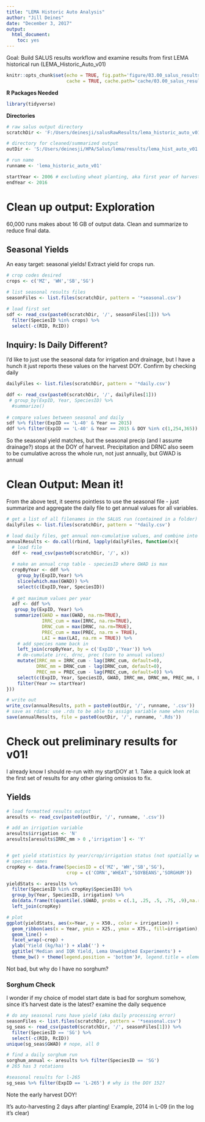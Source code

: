 ```yaml
---
title: "LEMA Historic Auto Analysis"
author: "Jill Deines"
date: "December 3, 2017"
output: 
  html_document:
    toc: yes
---
```


Goal: Build SALUS results workflow and examine results from first LEMA historical run (LEMA_Historic_Auto_v01)

```r
knitr::opts_chunk$set(echo = TRUE, fig.path='figure/03.00_salus_results_lema/',
                      cache = TRUE, cache.path='cache/03.00_salus_results_lema/')
```

**R Packages Needed**

```r
library(tidyverse)
```

**Directories**

```r
# raw salus output directory
scratchDir <- 'F:/Users/deinesji/salusRawResults/lema_historic_auto_v01'

# directory for cleaned/summarized output
outDir <- 'S:/Users/deinesji/HPA/Salus/lema/results/lema_hist_auto_v01'

# run name
runname <- 'lema_historic_auto_v01'

startYear <- 2006 # excluding wheat planting, aka first year of harvest
endYear <- 2016
```

# Clean up output: Exploration
60,000 runs makes about 16 GB of output data. Clean and summarize to reduce final data.

## Seasonal Yields
An easy target: seasonal yields! Extract yield for crops run.

```r
# crop codes desired
crops <- c('MZ', 'WH','SB','SG')

# list seasonal results files
seasonFiles <- list.files(scratchDir, pattern = '*seasonal.csv')

# load first set
sdf <- read_csv(paste0(scratchDir, '/', seasonFiles[1])) %>%
  filter(SpeciesID %in% crops) %>%
  select(-c(RID, RcID))
```

## Inquiry: Is Daily Different?
I'd like to just use the seasonal data for irrigation and drainage, but I have a hunch it just reports these values on the harvest DOY. Confirm by checking daily

```r

dailyFiles <- list.files(scratchDir, pattern = '*daily.csv')

ddf <- read_csv(paste0(scratchDir, '/', dailyFiles[1])) 
 # group_by(ExpID, Year, SpeciesID) %>%
  #summarize()
  
# compare values between seasonal and daily
sdf %>% filter(ExpID == 'L-40' & Year == 2015)
ddf %>% filter(ExpID == 'L-40' & Year == 2015 & DOY %in% c(1,254,365))  
```

So the seasonal yield matches, but the seasonal precip (and I assume drainage?) stops at the DOY of harvest. Precipitation and DRNC also seem to be cumulative across the whole run, not just annually, but GWAD is annual

# Clean Output: Mean it!
From the above test, it seems pointless to use the seasonal file - just summarize and aggregate the daily file to get annual values for all variables.

```r
# get a list of all filenames in the SALUS run (contained in a folder)
dailyFiles <- list.files(scratchDir, pattern = '*daily.csv')

# load daily files, get annual non-cumulative values, and combine into 1 df
annualResults <- do.call(rbind, lapply(dailyFiles, function(x){
  # load file
  ddf <- read_csv(paste0(scratchDir, '/', x)) 
  
  # make an annual crop table - speciesID where GWAD is max
  cropByYear <- ddf %>%
    group_by(ExpID,Year) %>%
    slice(which.max(GWAD)) %>%
    select(c(ExpID,Year, SpeciesID))
  
  # get maximum values per year
  adf <- ddf %>%
   group_by(ExpID, Year) %>%
   summarize(GWAD = max(GWAD, na.rm=TRUE),
             IRRC_cum = max(IRRC, na.rm=TRUE),
             DRNC_cum = max(DRNC, na.rm=TRUE),
             PREC_cum = max(PREC, na.rm = TRUE),
             LAI = max(LAI, na.rm = TRUE)) %>%
    # add species name back in 
    left_join(cropByYear, by = c('ExpID','Year')) %>%
    # de-cumulate irrc, drnc, prec (turn to annual values)
    mutate(IRRC_mm = IRRC_cum - lag(IRRC_cum, default=0),
           DRNC_mm = DRNC_cum - lag(DRNC_cum, default=0),
           PREC_mm = PREC_cum - lag(PREC_cum, default=0)) %>%
    select(c(ExpID, Year, SpeciesID, GWAD, IRRC_mm, DRNC_mm, PREC_mm, LAI)) %>%
    filter(Year >= startYear)
}))

# write out
write_csv(annualResults, path = paste0(outDir, '/', runname, '.csv'))
# save as rdata: use .rds to be able to assign variable name when reloadig with readRDS
save(annualResults, file = paste0(outDir, '/', runname, '.Rds'))
```

# Check out preliminary results for v01!
I already know I should re-run with my startDOY at 1. Take a quick look at the first set of results for any other glaring omissios to fix.

## Yields

```r
# load formatted results output
aresults <- read_csv(paste0(outDir, '/', runname, '.csv'))

# add an irrigation variable
aresults$irrigation <- 'N'
aresults[aresults$IRRC_mm > 0 ,'irrigation'] <- 'Y'


# get yield statistics by year/crop/irrigation status (not spatially weighted)
# species names
cropKey <- data.frame(SpeciesID = c('MZ', 'WH','SB','SG'),
                      crop = c('CORN','WHEAT','SOYBEANS','SORGHUM'))

yieldStats <- aresults %>%
  filter(SpeciesID %in% cropKey$SpeciesID) %>%
  group_by(Year, SpeciesID, irrigation) %>%
  do(data.frame(t(quantile(.$GWAD, probs = c(.1, .25, .5, .75, .9),na.rm=TRUE)))) %>%
  left_join(cropKey)

# plot
ggplot(yieldStats, aes(x=Year, y = X50., color = irrigation)) +
  geom_ribbon(aes(x = Year, ymin = X25., ymax = X75., fill=irrigation), alpha = .4) +
  geom_line() +
  facet_wrap(~crop) +
  ylab('Yield (kg/ha)') + xlab('') + 
  ggtitle('Median and IQR Yield, Lema Unweighted Experiments') +
  theme_bw() + theme(legend.position = 'bottom')#, legend.title = element_blank())
```

Not bad, but why do I have no sorghum?

### Sorghum Check
I wonder if my choice of model start date is bad for sorghum somehow, since it's harvest date is the latest? examine the daily sequence

```r
# do any seasonal runs have yield (aka daily processing error)
seasonFiles <- list.files(scratchDir, pattern = '*seasonal.csv')
sg_seas <- read_csv(paste0(scratchDir, '/', seasonFiles[1])) %>%
  filter(SpeciesID == 'SG') %>%
  select(-c(RID, RcID))
unique(sg_seas$GWAD) # nope, all 0

# find a daily sorghum run
sorghum_annual <- aresults %>% filter(SpeciesID == 'SG')
# 265 has 3 rotations

#seasonal results for l-265
sg_seas %>% filter(ExpID == 'L-265') # why is the DOY 152?

```

Note the early harvest DOY!

It's auto-harvesting 2 days after planting! Example, 2014 in L-09 (in the log it's clear)

